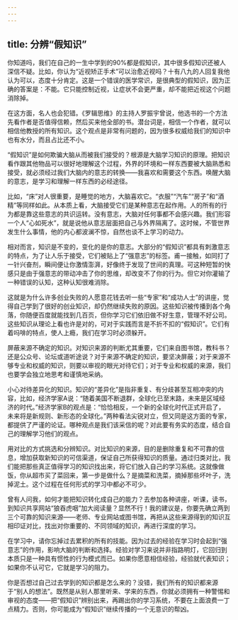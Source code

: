 ```yaml
---
---
---
```

title: 分辨“假知识”
---




你知道吗，我们在自己的一生中学到的90%都是假知识，其中很多假知识还被人深信不疑。比如，你认为“近视矫正手术”可以治愈近视吗？十有八九的人回复我他认为可以，态度十分肯定。这是一个错误的医学常识，是很典型的假知识，因为正确的答案是：不能。它只能控制近视，让症状不会更严重，却不能把近视这个问题消除掉。

在这方面，名人也会犯错。《罗辑思维》的主持人罗振宇曾说，他选书的一个方法先看作者是否值得信赖，然后买来他全部的书。潜台词是，相信一个作者，就可以相信他教授的所有知识。这个观点是非常有问题的，因为很多权威给我们的知识中也有水分，而且占比还不小。



“假知识”是如何欺骗大脑从而被我们接受的？根源是大脑学习知识的原理。把知识看作跟其他物品可以很好地理解这个过程，外界的环境和一样东西要被大脑熟悉和接受，就必须经过我们大脑内的意志的转换——我喜欢和需要这个东西。唤醒大脑的意志，是学习和理解一样东西的必经途径。

比如，“床”对人很重要，是睡觉的地方，大脑喜欢它。“衣服”“汽车”“房子”和“酒精”等同样如此。从本质上看，大脑接受它们是某种意志在起作用。人的所有的行为都是靠这些意志的共识运转。没有意志，大脑对任何事都不会感兴趣。我们形容一个人“心如死水”，就是说他从意志层面把自己与外界隔离了。这时候，不管世界发生什么事情，他的内心都波澜不惊，自然也谈不上学习的动力。

相对而言，知识是不变的，变化的是你的意志。大部分的“假知识”都具有刺激意志的特点，为了让人乐于接受，它们被贴上了“强意志”的标签。甫一接触，如同打了一针兴奋剂，瞬间便让你激情澎湃，好像终于发现了世间的真理。可这种短暂的快感只是由于强意志的带动冲击了你的思维，却改变不了你的行为。但它对你灌输了一种错误的认知，这种认知很难消除。

这就是为什么许多创业失败的人愿意花钱去听一些“专家”和“成功人士”的讲座，觉得自己学到了很好的创业知识，却仍然继续失败的原因。这些知识被传播到各个角落，你随便百度就能找到几百页，但你学习它们依旧做不好生意，管理不好公司。这些知识从理论上看也许是对的，可对于实践而言是不折不扣的“假知识”。它们有着吗啡的特点，使人上瘾，我们在学习时必须躲开。

屏蔽来源不确定的知识。对知识来源的判断尤其重要，它们来自图书馆，教科书？还是公众号、论坛或道听途说？对于来源不确定的知识，要坚决屏蔽；对于来源不够专业和权威的知识，则要以审视的眼光对待它们；对于专业和权威的来源，我们也要学会独立地思考和谨慎地采纳。

小心对待差异化的知识。知识的“差异化”是指非重复、有分歧甚至互相冲突的内容，比如，经济学家A说：“随着美国不断退群，全球化已至末路，未来是区域经济的时代。”经济学家B的观点是：“恰恰相反，一个新的全球化时代正式开启了，未来将是新规则、新形态的全球化。”两种看法尖锐对立，但又同是这方面的专家，都提供了严谨的论证。哪种观点是我们该采信的呢？对此要有务实的态度，结合自己的理解学习他们的观点。

用对比的方式挑选和分辨知识。对比知识的来源，目的是删除重复和不可靠的信息，增加获取新知识的可信渠道，保证自己所获得知识的质量。通过归类对比，我们能把那些真正值得学习的知识找出来，将它们放入自己的学习系统。这就像做饭，你从超市买了菜回来，第一步是做什么？是摘菜和洗菜，摘掉那些坏叶子，洗掉泥土。这个过程在任何形式的学习中都必不可少。

曾有人问我，如何才能把知识转化成自己的能力？去参加各种讲座，听课，读书，到知识共享网站“狼吞虎咽”加大阅读量？显然不行！我的建议是，你要先确立两到三个可靠的知识来源——老师、专业网站或图书馆，再把从这些来源得到的知识互相印证对比，找出对你重要的、不同领域的知识，再进行深度的学习。

在学习中，请你忘掉过去累积的所有的技能。因为过去的经验在学习时会起到“强意志”的作用，影响大脑的判断和选择。经验对学习来说并非指路明灯，它回归到本质只是一种具有惯性的行为模式而已。如果你愿意相信经验，经验就代表知识；如果你不认可它，它就是学习的阻力。

你是否想过自己过去学到的知识都是怎么来的？没错，我们所有的知识都来源于“别人的想法”。既然是从别人那里听来、学来的东西，你就必须拥有一种警惕和审视的态度——把“假知识”辨别出来，再踢出你的学习系统，不要在上面浪费一丁点精力。否则，你可能成为“假知识”继续传播的一个无意识的帮凶。